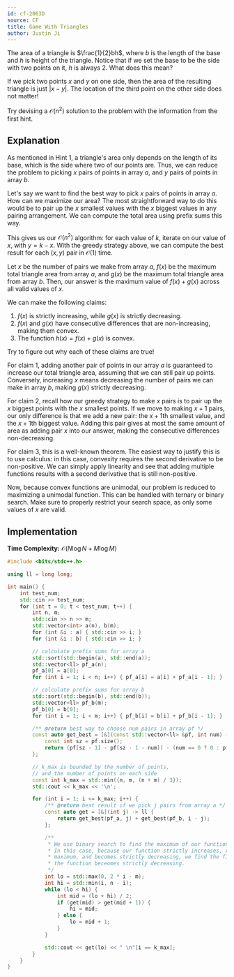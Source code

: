 ```yaml
---
id: cf-2063D
source: CF
title: Game With Triangles
author: Justin Ji
---
```


<Spoiler title="Hint 1">

The area of a triangle is $\frac{1}{2}bh$, where $b$ is the length of the base
and $h$ is height of the triangle. Notice that if we set the base to be the side
with two points on it, $h$ is always $2$. What does this mean?

</Spoiler>

<Spoiler title="Answer to Hint 1">

If we pick two points $x$ and $y$ on one side, then the area of the resulting
triangle is just $|x - y|$. The location of the third point on the other side
does not matter!

</Spoiler>

<Spoiler title="Hint 2">

Try devising a $\mathcal{O}(n^2)$ solution to the problem with the
information from the first hint.

</Spoiler>

<Spoiler title="Solution">

## Explanation

As mentioned in Hint 1, a triangle's area only depends on the length of
its base, which is the side where two of our points are. Thus, we can
reduce the problem to picking $x$ pairs of points in array $a$, and
$y$ pairs of points in array $b$.

Let's say we want to find the best way to pick $x$ pairs of points in array $a$.
How can we maximize our area? The most straightforward way to do this would be
to pair up the $x$ smallest values with the $x$ biggest values in any pairing
arrangement. We can compute the total area using prefix sums this way.

This gives us our $\mathcal{O}(n^2)$ algorithm: for each value of $k$, iterate
on our value of $x$, with $y = k - x$. With the greedy strategy above, we can
compute the best result for each $(x, y)$ pair in $\mathcal{O}(1)$ time.

Let $x$ be the number of pairs we make from array $a$, $f(x)$ be the maximum total
triangle area from array $a$, and $g(x)$ be the maximum total triangle area from
array $b$. Then, our answer is the maximum value of $f(x) + g(x)$ across
all valid values of $x$.

We can make the following claims:
1. $f(x)$ is strictly increasing, while $g(x)$ is strictly decreasing.
2. $f(x)$ and $g(x)$ have consecutive differences that are non-increasing, making them convex.
3. The function $h(x) = f(x) + g(x)$ is convex.

Try to figure out why each of these claims are true!

<Spoiler title="Explanation">

For claim 1, adding another pair of points in our array $a$ is guaranteed to
increase our total triangle area, assuming that we can still pair up points.
Conversely, increasing $x$ means decreasing the number of pairs we can make
in array $b$, making $g(x)$ strictly decreasing.

For claim 2, recall how our greedy strategy to make $x$ pairs is to
pair up the $x$ biggest points with the $x$ smallest points. If we move
to making $x+1$ pairs, our only difference is that we add a new pair:
the $x+1$th smallest value, and the $x+1$th biggest value. Adding this pair
gives at most the same amount of area as adding pair $x$ into our answer, making
the consecutive differences non-decreasing.

For claim 3, this is a well-known theorem. The easiest way to justify this is to
use calculus: in this case, convexity requires the second derivative to
be non-positive. We can simply apply linearity and see that adding multiple
functions results with a second derivative that is still non-positive.

</Spoiler>

Now, because convex functions are unimodal,
our problem is reduced to maximizing a unimodal function. This can be
handled with ternary or binary search. Make sure to properly restrict your search space,
as only some values of $x$ are valid.

## Implementation

**Time Complexity:** $\mathcal{O}(N\log{N} + M\log{M})$

<LanguageSection>
<CPPSection>

```cpp
#include <bits/stdc++.h>

using ll = long long;

int main() {
	int test_num;
	std::cin >> test_num;
	for (int t = 0; t < test_num; t++) {
		int n, m;
		std::cin >> n >> m;
		std::vector<int> a(n), b(m);
		for (int &i : a) { std::cin >> i; }
		for (int &i : b) { std::cin >> i; }

		// calculate prefix sums for array a
		std::sort(std::begin(a), std::end(a));
		std::vector<ll> pf_a(n);
		pf_a[0] = a[0];
		for (int i = 1; i < n; i++) { pf_a[i] = a[i] + pf_a[i - 1]; }

		// calculate prefix sums for array b
		std::sort(std::begin(b), std::end(b));
		std::vector<ll> pf_b(m);
		pf_b[0] = b[0];
		for (int i = 1; i < m; i++) { pf_b[i] = b[i] + pf_b[i - 1]; }

		/** @return best way to choose num pairs in array pf */
		const auto get_best = [&](const std::vector<ll> &pf, int num) -> ll {
			const int sz = pf.size();
			return (pf[sz - 1] - pf[sz - 1 - num]) - (num == 0 ? 0 : pf[num - 1]);
		};

		// k_max is bounded by the number of points,
		// and the number of points on each side
		const int k_max = std::min({n, m, (n + m) / 3});
		std::cout << k_max << '\n';

		for (int i = 1; i <= k_max; i++) {
			/** @return best result if we pick j pairs from array a */
			const auto get = [&](int j) -> ll {
				return get_best(pf_a, j) + get_best(pf_b, i - j);
			};

			/**
			 * We use binary search to find the maximum of our function. (See module)
			 * In this case, because our function strictly increases, reaches its
			 * maximum, and becomes strictly decreasing, we find the first point where
			 * the function beceomes strictly decreasing.
			 */
			int lo = std::max(0, 2 * i - m);
			int hi = std::min(i, n - i);
			while (lo < hi) {
				int mid = (lo + hi) / 2;
				if (get(mid) > get(mid + 1)) {
					hi = mid;
				} else {
					lo = mid + 1;
				}
			}

			std::cout << get(lo) << " \n"[i == k_max];
		}
	}
}
```

</CPPSection>
</LanguageSection>

</Spoiler>
